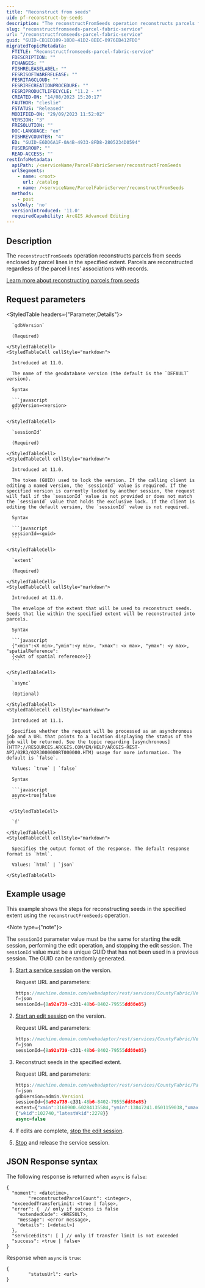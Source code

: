 ```yaml
---
title: "Reconstruct from seeds"
uid: pf-reconstruct-by-seeds
description: "The reconstructFromSeeds operation reconstructs parcels from seeds enclosed by parcel lines in the specified extent."
slug: "reconstructfromseeds-parcel-fabric-service"
url: "/reconstructfromseeds-parcel-fabric-service"
guid: "GUID-CB1ED109-18D8-41D2-8EEC-0976EB412FDD"
migratedTopicMetadata:
  FTITLE: "Reconstructfromseeds-parcel-fabric-service"
  FDESCRIPTION: ""
  FCHANGES: ""
  FISHRELEASELABEL: ""
  FESRISOFTWARERELEASE: ""
  FESRITAGCLOUD: ""
  FESRIRECREATIONPROCEDURE: ""
  FESRIPRODUCTLIFECYCLE: "11.2 - *"
  CREATED-ON: "14/08/2023 15:20:17"
  FAUTHOR: "cleslie"
  FSTATUS: "Released"
  MODIFIED-ON: "29/09/2023 11:52:02"
  VERSION: "3"
  FRESOLUTION: ""
  DOC-LANGUAGE: "en"
  FISHREVCOUNTER: "4"
  ED: "GUID-E6DD6A1F-0A4B-4933-8FD8-2805234D0594"
  FUSERGROUP: ""
  READ-ACCESS: ""
restInfoMetadata:
  apiPath: /<serviceName/ParcelFabricServer/reconstructFromSeeds
  urlSegments:
    - name: <root>
      url: /catalog
    - name: /<serviceName/ParcelFabricServer/reconstructFromSeeds
  methods:
    - post
  sslOnly: 'no'
  versionIntroduced: '11.0'
  requiredCapability: ArcGIS Advanced Editing
---
```


## Description

The `reconstructFromSeeds` operation reconstructs parcels from seeds enclosed by parcel lines in the specified extent. Parcels are reconstructed regardless of the parcel lines' associations with records.

[Learn more about reconstructing parcels from seeds](https://pro.arcgis.com/en/pro-app/latest/help/data/parcel-editing/reconstructfromseeds.htm)

##  Request parameters 

<StyledTable headers={"Parameter,Details"}>
  <StyledTableRow>
    <StyledTableCell cellStyle="markdown">

      `gdbVersion` 

      (Required)

    </StyledTableCell>
    <StyledTableCell cellStyle="markdown">

      Introduced at 11.0.

      The name of the geodatabase version (the default is the `DEFAULT` version).

      Syntax

      ```javascript
      gdbVersion=<version>
      ```

    </StyledTableCell>
  </StyledTableRow>
  <StyledTableRow>
    <StyledTableCell cellStyle="markdown">

      `sessionId` 

      (Required)

    </StyledTableCell>
    <StyledTableCell cellStyle="markdown">

      Introduced at 11.0.

      The token (GUID) used to lock the version. If the calling client is editing a named version, the `sessionId` value is required. If the specified version is currently locked by another session, the request will fail if the `sessionId` value is not provided or does not match the `sessionId` value that holds the exclusive lock. If the client is editing the default version, the `sessionId` value is not required.

      Syntax

      ```javascript
      sessionId=<guid>
      ```

    </StyledTableCell>
  </StyledTableRow>
  <StyledTableRow>
    <StyledTableCell cellStyle="markdown">

      `extent` 

      (Required)

    </StyledTableCell>
    <StyledTableCell cellStyle="markdown">

      Introduced at 11.0.

      The envelope of the extent that will be used to reconstruct seeds. Seeds that lie within the specified extent will be reconstructed into parcels.

      Syntax

      ```javascript
      {"xmin":<X min>,"ymin":<y min>, "xmax": <x max>, "ymax": <y max>, "spatialReference":
      {<wkt of spatial reference>}}
      ```

    </StyledTableCell>
  </StyledTableRow>
  <StyledTableRow>
    <StyledTableCell cellStyle="markdown">

      `async` 

      (Optional)

    </StyledTableCell>
    <StyledTableCell cellStyle="markdown">

      Introduced at 11.1.
      
      Specifies whether the request will be processed as an asynchronous job and a URL that points to a location displaying the status of the job will be returned. See the topic regarding [asynchronous](HTTP://RESOURCES.ARCGIS.COM/EN/HELP/ARCGIS-REST-API/02R3/02R3000000RT000000.HTM) usage for more information. The default is `false`.

      Values: `true` | `false` 

      Syntax

      ```javascript
      async=true|false
      ```

     </StyledTableCell>
  </StyledTableRow>
  <StyledTableRow>
    <StyledTableCell cellStyle="markdown">

      `f` 

    </StyledTableCell>
    <StyledTableCell cellStyle="markdown">

      Specifies the output format of the response. The default response format is `html`.

      Values: `html` | `json` 

    </StyledTableCell>
  </StyledTableRow>
</StyledTable>

## Example usage

This example shows the steps for reconstructing seeds in the specified extent using the `reconstructFromSeeds`  operation. 

<Note type={"note"}>

  The `sessionId` parameter value must be the same for starting the edit session, performing the edit operation, and stopping the edit session. The `sessionId` value must be a unique GUID that has not been used in a previous session. The GUID can be randomly generated. 

</Note>

1.  [Start a service session](/start-reading) on the version.

    Request URL and parameters:

    ```javascript
    https://machine.domain.com/webadaptor/rest/services/CountyFabric/VersionManagementServer/versions/07BEA5BF-89D7-474B-BE69-A7A0D7E951AB/startReading
    f=json
    sessionId={8a92a739-c331-48b6-8402-79555dd88e85}
    ```
     
2.  [Start an edit session](/start-editing) on the version.

    Request URL and parameters:

    ```javascript
    https://machine.domain.com/webadaptor/rest/services/CountyFabric/VersionManagementServer/versions/07BEA5BF-89D7-474B-BE69-A7A0D7E951AB/startEditing
    f=json
    sessionId={8a92a739-c331-48b6-8402-79555dd88e85}
    ```
     
3.  Reconstruct seeds in the specified extent.

    Request URL and parameters:

    ```javascript
    https://machine.domain.com/webadaptor/rest/services/CountyFabric/ParcelFabricServer/reconstructFromSeeds
    f=json
    gdbVersion=admin.Version1
    sessionId={8a92a739-c331-48b6-8402-79555dd88e85}
    extent={"xmin":3160900.60284135584,"ymin":13847241.0501159038,"xmax":3161405.76772921067,"ymax":13847610.5474399272,"spatialReference":
    {"wkid":102740,"latestWkid":2278}}
    async=false
    ```
     
4.  If edits are complete, [stop the edit session](/stop-editing).

5.  [Stop](/stop-reading) and release the service session. 

## JSON Response syntax

The following response is returned when `async` is `false`:

```other
{
  "moment": <datetime>,
		"reconstructedParcelCount": <integer>,
  "exceededTransferLimit: <true | false>,
  "error": {  // only if success is false
    "extendedCode": <HRESULT>,
    "message": <error message>,
    "details": [<detail>]
  },
  "serviceEdits": [ ] // only if transfer limit is not exceeded
  "success": <true | false>
}
```
 
Response when `async` is `true`:

```other
{
		"statusUrl": <url>
}
``` 
 
